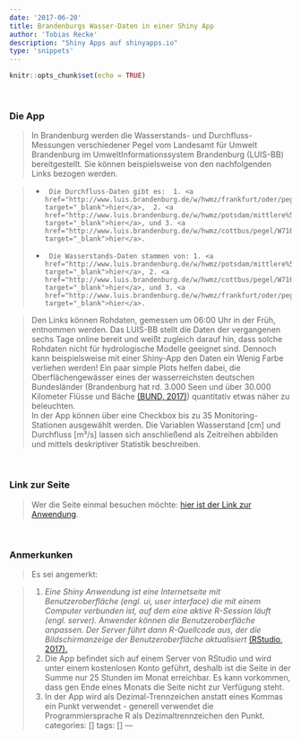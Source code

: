 ```yaml
---
date: '2017-06-20'
title: Brandenburgs Wasser-Daten in einer Shiny App
author: 'Tobias Recke'
description: "Shiny Apps auf shinyapps.io" 
type: 'snippets'
---
```



```r
knitr::opts_chunk$set(echo = TRUE)
```

<br>  


### Die App

>In Brandenburg werden die Wasserstands- und Durchfluss-Messungen verschiedener Pegel vom Landesamt für Umwelt Brandenburg im UmweltInformationssystem Brandenburg (LUIS-BB) bereitgestellt. Sie können beispielsweise von den nachfolgenden Links bezogen werden.  

>+      Die Durchfluss-Daten gibt es:  1. <a href="http://www.luis.brandenburg.de/w/hwmz/frankfurt/oder/pegel/W7100014/" target="_blank">hier</a>,  2. <a href="http://www.luis.brandenburg.de/w/hwmz/potsdam/mittlere%5Felbe/pegel/W7100009/" target="_blank">hier</a>, und 3. <a href="http://www.luis.brandenburg.de/w/hwmz/cottbus/pegel/W7100056/Default.aspx" target="_blank">hier</a>.  
>+      Die Wasserstands-Daten stammen von: 1. <a href="http://www.luis.brandenburg.de/w/hwmz/potsdam/mittlere%5Felbe/pegel/W7100008/" target="_blank">hier</a>, 2. <a href="http://www.luis.brandenburg.de/w/hwmz/cottbus/pegel/W7100047/Default.aspx" target="_blank">hier</a>, und 3. <a href="http://www.luis.brandenburg.de/w/hwmz/frankfurt/oder/pegel/W7100015/" target="_blank">hier</a>.  
  
>Den Links können Rohdaten, gemessen um 06:00 Uhr in der Früh, entnommen werden. Das LUIS-BB stellt die Daten der vergangenen sechs Tage online bereit und weißt zugleich darauf hin, dass solche Rohdaten nicht für hydrologische Modelle geeignet sind. Dennoch kann beispielsweise mit einer Shiny-App den Daten ein Wenig Farbe verliehen werden! Ein paar simple Plots helfen dabei, die Oberflächengewässer eines der wasserreichsten deutschen Bundesländer (Brandenburg hat rd. 3.000 Seen und über 30.000 Kilometer Flüsse und Bäche <a href="http://www.bund-brandenburg.de/themen_projekte/wasser/" target="_blank">(BUND, 2017)</a>) quantitativ etwas näher zu beleuchten.  
In der App können über eine Checkbox bis zu 35 Monitoring-Stationen ausgewählt werden. Die Variablen Wasserstand [cm] und Durchfluss  [m³/s] lassen sich anschließend als Zeitreihen abbilden und mittels deskriptiver Statistik beschreiben.

<br>  

### Link zur Seite
>Wer die Seite einmal besuchen möchte: <a href="https://meine.shinyapps.io/bwater/" target="_blank">hier ist der Link zur Anwendung</a>.

<br>

### Anmerkunken 
>Es sei angemerkt:

>1.  *Eine Shiny Anwendung ist eine Internetseite mit Benutzeroberfläche (engl. ui, user interface) die mit einem Computer verbunden ist, auf dem eine aktive R-Session läuft (engl. server). Anwender können die Benutzeroberfläche anpassen. Der Server führt dann R-Quellcode aus, der die Bildschirmanzeige der Benutzeroberfläche aktualisiert* <a href="https://www.rstudio.com/wp-content/uploads/2015/08/shiny-german.pdf" target="_blank">(RStudio, 2017).</a>
2.  Die App befindet sich auf einem Server von RStudio und wird unter einem kostenlosen Konto geführt, deshalb ist die Seite in der Summe nur 25 Stunden im Monat erreichbar. Es kann vorkommen, dass gen Ende eines Monats die Seite nicht zur Verfügung steht.
3.  In der App wird als Dezimal-Trennzeichen anstatt eines Kommas ein Punkt verwendet - generell verwendet die Programmiersprache R als Dezimaltrennzeichen den Punkt. 
    categories: []
tags: []
---

